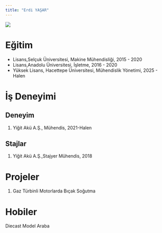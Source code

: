 ```yaml
---
title: "Erdi YAŞAR"
---
```


![](/assets/images/Erdi.jpg){fig-align="center"}

# Eğitim

-   Lisans,Selçuk Üniversitesi, Makine Mühendisliği, 2015 - 2020
-   Lisans,Anadolu Üniversitesi, İşletme, 2016 - 2020
-   Yüksek Lisans, Hacettepe Üniversitesi, Mühendislik Yönetimi, 2025 - Halen

# İş Deneyimi

## Deneyim

1.  Yiğit Akü A.Ş., Mühendis, 2021-Halen

## Stajlar

1.  Yiğit Akü A.Ş.,Stajyer Mühendis, 2018

# Projeler

1.  Gaz Türbinli Motorlarda Bıçak Soğutma

# Hobiler

Diecast Model Araba
